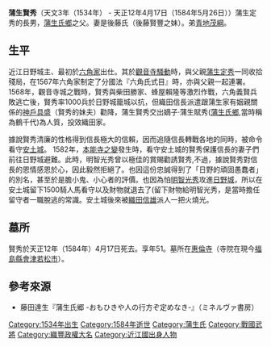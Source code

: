 {{Expand Japanese|蒲生賢秀|date=2016年2月}}
{{refimprove|time=2016-02-26T19:08:08+00:00}}
{{japanese|japanese=蒲生 賢秀|kana=がもう かたひで|romaji=Gamō Katahide}}

'''蒲生賢秀'''（天文3年（1534年） - 天正12年4月17日（1584年5月26日））蒲生定秀的長男，[[蒲生氏鄉|蒲生氏鄉]]之父。妻是後藤氏（後藤賢豐之妹）。弟[[青地茂綱|青地茂綱]]。
== 生平 ==
近江日野城主、最初於[[六角家|六角家]]出仕。其於[[觀音寺騷動|觀音寺騷動]]時，與父親[[蒲生定秀|蒲生定秀]]一同收拾殘局，在1567年六角家制定了分國法『六角氏式目』時，亦與父親一起連署。1568年，觀音寺城之戰時，賢秀與柴田勝家、蜂屋賴隆等激烈作戰，六角義賢兵敗逃亡後，賢秀率1000兵於日野城籠城以抗，但織田信長派遣跟蒲生家有姻親關係的[[神戶具盛|神戶具盛]]（賢秀的妹夫）勸降，蒲生賢秀交出嫡子·蒲生賦秀([[蒲生氏鄉|蒲生氏鄉]],當時稱為鶴千代)為人質，投效織田家。
 
據說賢秀清廉的性格得到信長極大的信賴，因而追隨信長轉戰各地的同時，被命令看守[[安土城|安土城]]。 1582年，[[本能寺之變|本能寺之變]]發生時，看守安土城的賢秀保護信長的妻子們前往日野城避難。此時，明智光秀曾以極佳的賞賜勸誘賢秀,不過，據說賢秀對信長的恩情感恩於心，因此毅然拒絕了。也因這份忠誠得到了「日野的頑固愚蠢者」的別名，甚至於是膽小鬼、小心者的評價。也因為怕[[明智光秀|明智光秀]]攻進[[日野城|日野城]]，所以在安土城留下1500騎人馬看守以及財物就退去了(留下財物給明智光秀，是當時擔任留守者一職脫逃的常識。安土城後來被[[織田信雄|織田信雄]]派人一把火燒光。

== 墓所 ==
賢秀於天正12年（1584年）4月17日死去。享年51。墓所在[[惠倫寺|惠倫寺]]（寺院在現今[[福島縣|福島縣]][[會津若松市|會津若松市]]）。

== 參考來源 ==
* 藤田達生『蒲生氏郷 -おもひきや人の行方ぞ定めなき-』（ミネルヴァ書房）

{{DEFAULTSORT:Gamou Katahide}}

[[Category:1534年出生|Category:1534年出生]]
[[Category:1584年逝世|Category:1584年逝世]]
[[Category:蒲生氏|Category:蒲生氏]]
[[Category:戰國武將|Category:戰國武將]]
[[Category:織豐政權大名|Category:織豐政權大名]]
[[Category:近江國出身人物|Category:近江國出身人物]]